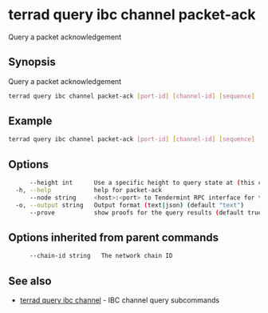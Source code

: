 # terrad query ibc channel packet-ack

Query a packet acknowledgement

## Synopsis

Query a packet acknowledgement

```sh Terrad
terrad query ibc channel packet-ack [port-id] [channel-id] [sequence] [flags]
```

## Example
```sh Terrad
terrad query ibc channel packet-ack [port-id] [channel-id] [sequence]
```

## Options

```sh Terrad
      --height int      Use a specific height to query state at (this can error if the node is pruning state)
  -h, --help            help for packet-ack
      --node string     <host>:<port> to Tendermint RPC interface for this chain (default "tcp://localhost:26657")
  -o, --output string   Output format (text|json) (default "text")
      --prove           show proofs for the query results (default true)
```

## Options inherited from parent commands

```sh Terrad
      --chain-id string   The network chain ID
```

## See also

* [terrad query ibc channel](terrad_query_ibc_channel.mdx)	 - IBC channel query subcommands



